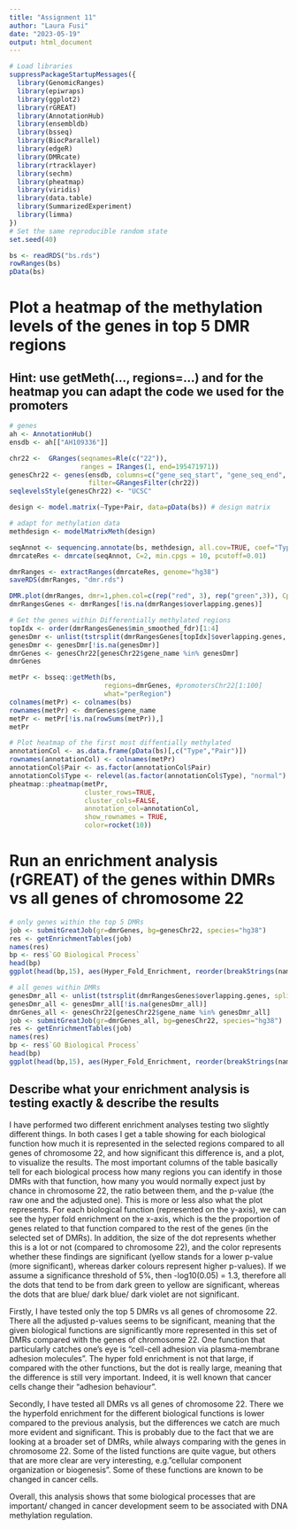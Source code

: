 ---
title: "Assignment 11"
author: "Laura Fusi"
date: "2023-05-19"
output: html_document
---

```{r}
# Load libraries
suppressPackageStartupMessages({
  library(GenomicRanges)
  library(epiwraps)
  library(ggplot2)
  library(rGREAT)
  library(AnnotationHub)
  library(ensembldb)
  library(bsseq)
  library(BiocParallel)
  library(edgeR)
  library(DMRcate)
  library(rtracklayer)
  library(sechm)
  library(pheatmap)
  library(viridis)
  library(data.table)
  library(SummarizedExperiment)
  library(limma)
})
# Set the same reproducible random state
set.seed(40)
```

```{r}
bs <- readRDS("bs.rds")
rowRanges(bs)
pData(bs)
```

# Plot a heatmap of the methylation levels of the genes in top 5 DMR regions

## Hint: use getMeth(..., regions=...) and for the heatmap you can adapt the code we used for the promoters

```{r}
# genes
ah <- AnnotationHub()
ensdb <- ah[["AH109336"]]

chr22 <-  GRanges(seqnames=Rle(c("22")), 
                  ranges = IRanges(1, end=195471971))
genesChr22 <- genes(ensdb, columns=c("gene_seq_start", "gene_seq_end", "gene_name"),
                    filter=GRangesFilter(chr22))
seqlevelsStyle(genesChr22) <- "UCSC"
```

```{r}
design <- model.matrix(~Type+Pair, data=pData(bs)) # design matrix

# adapt for methylation data
methdesign <- modelMatrixMeth(design)

seqAnnot <- sequencing.annotate(bs, methdesign, all.cov=TRUE, coef="Typenormal")
dmrcateRes <- dmrcate(seqAnnot, C=2, min.cpgs = 10, pcutoff=0.01)

dmrRanges <- extractRanges(dmrcateRes, genome="hg38")
saveRDS(dmrRanges, "dmr.rds")

DMR.plot(dmrRanges, dmr=1,phen.col=c(rep("red", 3), rep("green",3)), CpGs=bs, genome="hg38")
dmrRangesGenes <- dmrRanges[!is.na(dmrRanges$overlapping.genes)]

# Get the genes within Differentially methylated regions
topIdx <- order(dmrRangesGenes$min_smoothed_fdr)[1:4]
genesDmr <- unlist(tstrsplit(dmrRangesGenes[topIdx]$overlapping.genes, split=", "))
genesDmr <- genesDmr[!is.na(genesDmr)]
dmrGenes <- genesChr22[genesChr22$gene_name %in% genesDmr]
dmrGenes
```

```{r}
metPr <- bsseq::getMeth(bs, 
                        regions=dmrGenes, #promotersChr22[1:100]
                        what="perRegion")
colnames(metPr) <- colnames(bs)
rownames(metPr) <- dmrGenes$gene_name
metPr <- metPr[!is.na(rowSums(metPr)),]
metPr
```

```{r}
# Plot heatmap of the first most diffentially methylated
annotationCol <- as.data.frame(pData(bs)[,c("Type","Pair")])
rownames(annotationCol) <- colnames(metPr)
annotationCol$Pair <- as.factor(annotationCol$Pair)
annotationCol$Type <- relevel(as.factor(annotationCol$Type), "normal")
pheatmap::pheatmap(metPr, 
                   cluster_rows=TRUE,
                   cluster_cols=FALSE,
                   annotation_col=annotationCol,
                   show_rownames = TRUE,
                   color=rocket(10))
```

# Run an enrichment analysis (rGREAT) of the genes within DMRs vs all genes of chromosome 22

```{r}
# only genes within the top 5 DMRs
job <- submitGreatJob(gr=dmrGenes, bg=genesChr22, species="hg38")
res <- getEnrichmentTables(job)
names(res)
bp <- res$`GO Biological Process`
head(bp)
ggplot(head(bp,15), aes(Hyper_Fold_Enrichment, reorder(breakStrings(name, 10, "\n"), Hyper_Adjp_BH), size=Hyper_Foreground_Region_Hits, color=-log10(Hyper_Adjp_BH))) + geom_point() + scale_color_viridis_c(limits = c(0, 5)) + labs(title = "Biological Processes in the Top 5 DMRs of Chromosome 22", x = "Hyper Fold Enrichment", y = "Name of the Biological Process", colour = "Minus Logarithm of the \nAdjusted Hypergeometric p-Values \n(-log10(Hyper_Adjp_BH))", size = "Hyper Foreground Region Hits") + theme(plot.title = element_text(hjust = 0.5))
```

```{r}
# all genes within DMRs
genesDmr_all <- unlist(tstrsplit(dmrRangesGenes$overlapping.genes, split=", "))
genesDmr_all <- genesDmr_all[!is.na(genesDmr_all)]
dmrGenes_all <- genesChr22[genesChr22$gene_name %in% genesDmr_all]
job <- submitGreatJob(gr=dmrGenes_all, bg=genesChr22, species="hg38")
res <- getEnrichmentTables(job)
names(res)
bp <- res$`GO Biological Process`
head(bp)
ggplot(head(bp,15), aes(Hyper_Fold_Enrichment, reorder(breakStrings(name, 10, "\n"), Hyper_Adjp_BH), size=Hyper_Foreground_Region_Hits, color=-log10(Hyper_Adjp_BH))) + geom_point() + scale_color_viridis_c(limits = c(0, 5)) + labs(title = "Biological Processes in all DMRs of Chromosome 22", x = "Hyper Fold Enrichment", y = "Name of the Biological Process", colour = "Minus Logarithm of the \nAdjusted Hypergeometric p-Values \n(-log10(Hyper_Adjp_BH))", size = "Hyper Foreground Region Hits") + theme(plot.title = element_text(hjust = 0.5))
```

## Describe what your enrichment analysis is testing exactly & describe the results

I have performed two different enrichment analyses testing two slightly different things. In both cases I get a table showing for each biological function how much it is represented in the selected regions compared to all genes of chromosome 22, and how significant this difference is, and a plot, to visualize the results. The most important columns of the table basically tell for each biological process how many regions you can identify in those DMRs with that function, how many you would normally expect just by chance in chromosome 22, the ratio between them, and the p-value (the raw one and the adjusted one). This is more or less also what the plot represents. For each biological function (represented on the y-axis), we can see the hyper fold enrichment on the x-axis, which is the the proportion of genes related to that function compared to the rest of the genes (in the selected set of DMRs). In addition, the size of the dot represents whether this is a lot or not (compared to chromosome 22), and the color represents whether these findings are significant (yellow stands for a lower p-value (more significant), whereas darker colours represent higher p-values). If we assume a significance threshold of 5%, then -log10(0.05) = 1.3, therefore all the dots that tend to be from dark green to yellow are significant, whereas the dots that are blue/ dark blue/ dark violet are not significant. 

Firstly, I have tested only the top 5 DMRs vs all genes of chromosome 22. There all the adjusted p-values seems to be significant, meaning that the given biological functions are significantly more represented in this set of DMRs compared with the genes of chromosome 22. One function that particularly catches one's eye is "cell-cell adhesion via plasma-membrane adhesion molecules". The hyper fold enrichment is not that large, if compared with the other functions, but the dot is really large, meaning that the difference is still very important. Indeed, it is well known that cancer cells change their "adhesion behaviour".

Secondly, I have tested all DMRs vs all genes of chromosome 22. There we the hyperfold enrichment for the different biological functions is lower compared to the previous analysis, but the differences we catch are much more evident and significant. This is probably due to the fact that we are looking at a broader set of DMRs, while always comparing with the genes in chromosome 22. Some of the listed functions are quite vague, but others that are more clear are very interesting, e.g."cellular component organization or biogenesis". Some of these functions are known to be changed in cancer cells.

Overall, this analysis shows that some biological processes that are important/ changed in cancer development seem to be associated with DNA methylation regulation.

